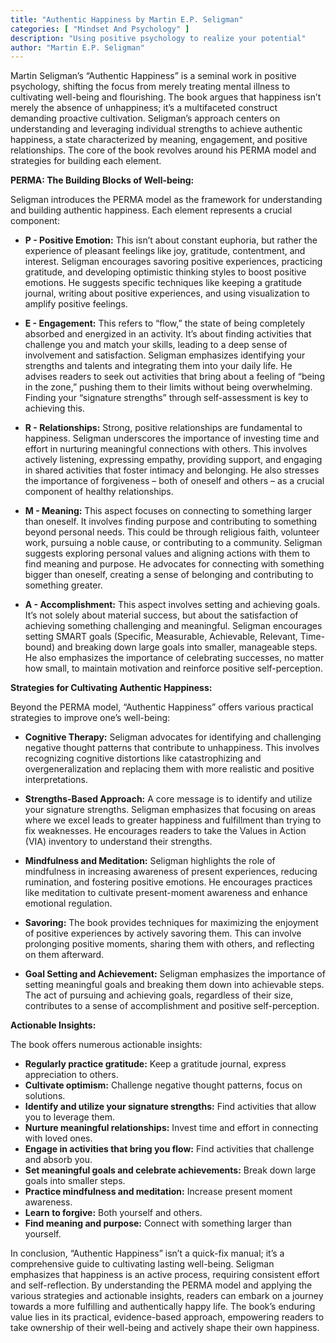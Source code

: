 ```yaml
---
title: "Authentic Happiness by Martin E.P. Seligman"
categories: [ "Mindset And Psychology" ]
description: "Using positive psychology to realize your potential"
author: "Martin E.P. Seligman"
---
```

Martin Seligman's "Authentic Happiness" is a seminal work in positive psychology, shifting the focus from merely treating mental illness to cultivating well-being and flourishing.  The book argues that happiness isn't merely the absence of unhappiness; it's a multifaceted construct demanding proactive cultivation.  Seligman's approach centers on understanding and leveraging individual strengths to achieve authentic happiness, a state characterized by meaning, engagement, and positive relationships.  The core of the book revolves around his PERMA model and strategies for building each element.

**PERMA: The Building Blocks of Well-being:**

Seligman introduces the PERMA model as the framework for understanding and building authentic happiness.  Each element represents a crucial component:

* **P - Positive Emotion:** This isn't about constant euphoria, but rather the experience of pleasant feelings like joy, gratitude, contentment, and interest.  Seligman encourages savoring positive experiences, practicing gratitude, and developing optimistic thinking styles to boost positive emotions.  He suggests specific techniques like keeping a gratitude journal, writing about positive experiences, and using visualization to amplify positive feelings.

* **E - Engagement:** This refers to "flow," the state of being completely absorbed and energized in an activity.  It's about finding activities that challenge you and match your skills, leading to a deep sense of involvement and satisfaction.  Seligman emphasizes identifying your strengths and talents and integrating them into your daily life.  He advises readers to seek out activities that bring about a feeling of "being in the zone," pushing them to their limits without being overwhelming.  Finding your "signature strengths" through self-assessment is key to achieving this.

* **R - Relationships:** Strong, positive relationships are fundamental to happiness.  Seligman underscores the importance of investing time and effort in nurturing meaningful connections with others.  This involves actively listening, expressing empathy, providing support, and engaging in shared activities that foster intimacy and belonging.  He also stresses the importance of forgiveness – both of oneself and others – as a crucial component of healthy relationships.

* **M - Meaning:** This aspect focuses on connecting to something larger than oneself.  It involves finding purpose and contributing to something beyond personal needs.  This could be through religious faith, volunteer work, pursuing a noble cause, or contributing to a community.  Seligman suggests exploring personal values and aligning actions with them to find meaning and purpose.  He advocates for connecting with something bigger than oneself, creating a sense of belonging and contributing to something greater.

* **A - Accomplishment:** This aspect involves setting and achieving goals.  It's not solely about material success, but about the satisfaction of achieving something challenging and meaningful.  Seligman encourages setting SMART goals (Specific, Measurable, Achievable, Relevant, Time-bound) and breaking down large goals into smaller, manageable steps.  He also emphasizes the importance of celebrating successes, no matter how small, to maintain motivation and reinforce positive self-perception.


**Strategies for Cultivating Authentic Happiness:**

Beyond the PERMA model, "Authentic Happiness" offers various practical strategies to improve one's well-being:

* **Cognitive Therapy:**  Seligman advocates for identifying and challenging negative thought patterns that contribute to unhappiness.  This involves recognizing cognitive distortions like catastrophizing and overgeneralization and replacing them with more realistic and positive interpretations.

* **Strengths-Based Approach:**  A core message is to identify and utilize your signature strengths.  Seligman emphasizes that focusing on areas where we excel leads to greater happiness and fulfillment than trying to fix weaknesses.  He encourages readers to take the Values in Action (VIA) inventory to understand their strengths.

* **Mindfulness and Meditation:**  Seligman highlights the role of mindfulness in increasing awareness of present experiences, reducing rumination, and fostering positive emotions.  He encourages practices like meditation to cultivate present-moment awareness and enhance emotional regulation.

* **Savoring:**  The book provides techniques for maximizing the enjoyment of positive experiences by actively savoring them.  This can involve prolonging positive moments, sharing them with others, and reflecting on them afterward.

* **Goal Setting and Achievement:**  Seligman emphasizes the importance of setting meaningful goals and breaking them down into achievable steps.  The act of pursuing and achieving goals, regardless of their size, contributes to a sense of accomplishment and positive self-perception.

**Actionable Insights:**

The book offers numerous actionable insights:

* **Regularly practice gratitude:** Keep a gratitude journal, express appreciation to others.
* **Cultivate optimism:** Challenge negative thought patterns, focus on solutions.
* **Identify and utilize your signature strengths:** Find activities that allow you to leverage them.
* **Nurture meaningful relationships:** Invest time and effort in connecting with loved ones.
* **Engage in activities that bring you flow:** Find activities that challenge and absorb you.
* **Set meaningful goals and celebrate achievements:**  Break down large goals into smaller steps.
* **Practice mindfulness and meditation:**  Increase present moment awareness.
* **Learn to forgive:** Both yourself and others.
* **Find meaning and purpose:** Connect with something larger than yourself.


In conclusion, "Authentic Happiness" isn't a quick-fix manual; it’s a comprehensive guide to cultivating lasting well-being.  Seligman emphasizes that happiness is an active process, requiring consistent effort and self-reflection.  By understanding the PERMA model and applying the various strategies and actionable insights, readers can embark on a journey towards a more fulfilling and authentically happy life.  The book's enduring value lies in its practical, evidence-based approach, empowering readers to take ownership of their well-being and actively shape their own happiness.

